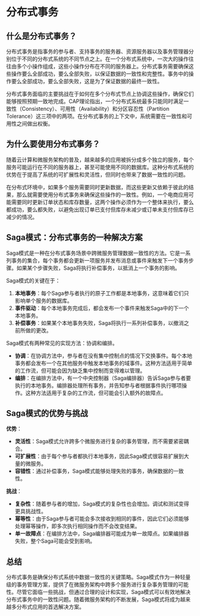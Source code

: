 # 分布式事务

## 什么是分布式事务？

分布式事务是指事务的参与者、支持事务的服务器、资源服务器以及事务管理器分别位于不同的分布式系统的不同节点之上。在一个分布式系统中，一次大的操作往往由多个小操作组成，这些小操作分布在不同的服务器上。分布式事务需要确保这些操作要么全部成功，要么全部失败，以保证数据的一致性和完整性。事务中的操作要么全部成功，要么全部失败，这是为了保证数据的最终一致性。

分布式事务面临的主要挑战在于如何在多个分布式节点上协调这些操作，确保它们能够按照预期一致地完成。CAP理论指出，一个分布式系统最多只能同时满足一致性（Consistency）、可用性（Availability）和分区容忍性（Partition Tolerance）这三项中的两项。在分布式事务的上下文中，系统需要在一致性和可用性之间做出权衡。

## 为什么要使用分布式事务？

随着云计算和微服务架构的普及，越来越多的应用被拆分成多个独立的服务，每个服务可能运行在不同的服务器上，甚至可能使用不同的数据库。这种分布式系统的优势在于提高了系统的可扩展性和灵活性，但同时也带来了数据一致性的问题。

在分布式环境中，如果多个服务需要同时更新数据，而这些更新又依赖于彼此的结果，那么就需要使用分布式事务来确保这些操作的一致性。例如，一个电商应用可能需要同时更新订单状态和库存数量，这两个操作必须作为一个整体来执行，要么都成功，要么都失败，以避免出现订单已支付但库存未减少或订单未支付但库存已减少的情况。

## Saga模式：分布式事务的一种解决方案

Saga模式是一种在分布式事务场景中跨微服务管理数据一致性的方法。它是一系列事务的集合，每个事务都会更新一项服务并发布消息或事件来触发下一个事务步骤。如果某个步骤失败，Saga将执行补偿事务，以抵消上一个事务的影响。

Saga模式的关键在于：

1. **本地事务**：每个Saga参与者执行的原子工作都是本地事务，这意味着它们只影响单个服务的数据库。
2. **事件驱动**：每个本地事务完成后，都会发布一个事件来触发Saga中的下一个本地事务。
3. **补偿事务**：如果某个本地事务失败，Saga将执行一系列补偿事务，以撤消之前所做的更改。

Saga模式有两种常见的实现方法：协调和编排。

- **协调**：在协调方法中，参与者在没有集中控制点的情况下交换事件。每个本地事务都会发布一个在其他服务中触发本地事务的域事件。这种方法适用于简单的工作流，但可能会因为缺乏集中控制而变得难以管理。
- **编排**：在编排方法中，有一个中央控制器（Saga编排器）告诉Saga参与者要执行的本地事务。编排器处理所有事务，并告知参与者根据事件执行哪项操作。这种方法适用于复杂的工作流，但可能会引入额外的故障点。

## Saga模式的优势与挑战

**优势**：

- **灵活性**：Saga模式允许跨多个微服务进行复杂的事务管理，而不需要紧密耦合。
- **可扩展性**：由于每个参与者都执行本地事务，因此Saga模式很容易扩展到大量的微服务。
- **容错性**：通过补偿事务，Saga模式能够处理失败的事务，确保数据的一致性。

**挑战**：

- **复杂性**：随着参与者的增加，Saga模式的复杂性也会增加。调试和测试变得更具挑战性。
- **幂等性**：由于Saga参与者可能会多次接收到相同的事件，因此它们必须能够处理幂等操作，即多次执行相同操作而不会改变结果。
- **单一故障点**：在编排方法中，Saga编排器可能成为单一故障点。如果编排器失败，整个Saga可能会受到影响。

## 总结

分布式事务是确保分布式系统中数据一致性的关键策略。Saga模式作为一种轻量级的事务管理方案，提供了在微服务架构中跨多个服务进行复杂事务管理的可能性。尽管它面临一些挑战，但通过合理的设计和实现，Saga模式可以有效地解决分布式事务中的一致性问题。随着微服务架构的不断发展，Saga模式将成为越来越多分布式应用的首选解决方案。